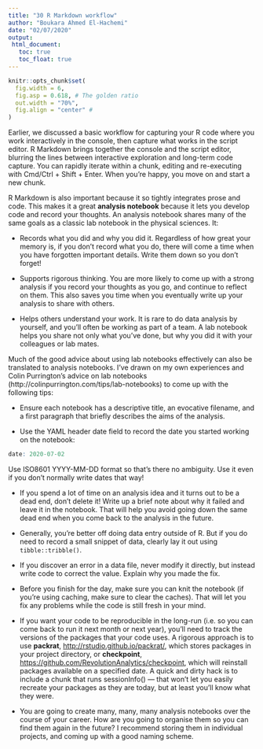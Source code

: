 ```yaml
---
title: "30 R Markdown workflow"
author: "Boukara Ahmed El-Hachemi"
date: "02/07/2020"
output: 
 html_document:
   toc: true
   toc_float: true
---
```


```r
knitr::opts_chunk$set(
  fig.width = 6, 
  fig.asp = 0.618, # The golden ratio
  out.width = "70%", 
  fig.align = "center" # 
)
```

Earlier, we discussed a basic workflow for capturing your R code where you work interactively in the console, then capture what works in the script editor. R Markdown brings together the console and the script editor, blurring the lines between interactive exploration and long-term code capture. You can rapidly iterate within a chunk, editing and re-executing with Cmd/Ctrl + Shift + Enter. When you’re happy, you move on and start a new chunk.  

R Markdown is also important because it so tightly integrates prose and code. This makes it a great **analysis notebook** because it lets you develop code and record your thoughts. An analysis notebook shares many of the same goals as a classic lab notebook in the physical sciences. It:

* Records what you did and why you did it. Regardless of how great your memory is, if you don’t record what you do, there will come a time when you have forgotten important details. Write them down so you don’t forget!

* Supports rigorous thinking. You are more likely to come up with a strong analysis if you record your thoughts as you go, and continue to reflect on them. This also saves you time when you eventually write up your analysis to share with others.

* Helps others understand your work. It is rare to do data analysis by yourself, and you’ll often be working as part of a team. A lab notebook helps you share not only what you’ve done, but why you did it with your colleagues or lab mates.

Much of the good advice about using lab notebooks effectively can also be translated to analysis notebooks. I’ve drawn on my own experiences and Colin Purrington’s advice on lab notebooks (http://colinpurrington.com/tips/lab-notebooks) to come up with the following tips:

* Ensure each notebook has a descriptive title, an evocative filename, and a first paragraph that briefly describes the aims of the analysis.

* Use the YAML header date field to record the date you started working on the notebook:

```r
date: 2020-07-02
```

Use ISO8601 YYYY-MM-DD format so that’s there no ambiguity. Use it even if you don’t normally write dates that way!  

* If you spend a lot of time on an analysis idea and it turns out to be a dead end, don’t delete it! Write up a brief note about why it failed and leave it in the notebook. That will help you avoid going down the same dead end when you come back to the analysis in the future.

* Generally, you’re better off doing data entry outside of R. But if you do need to record a small snippet of data, clearly lay it out using `tibble::tribble()`.

* If you discover an error in a data file, never modify it directly, but instead write code to correct the value. Explain why you made the fix.

* Before you finish for the day, make sure you can knit the notebook (if you’re using caching, make sure to clear the caches). That will let you fix any problems while the code is still fresh in your mind.

* If you want your code to be reproducible in the long-run (i.e. so you can come back to run it next month or next year), you’ll need to track the versions of the packages that your code uses. A rigorous approach is to use **packrat**, [http://rstudio.github.io/packrat/](http://rstudio.github.io/packrat/), which stores packages in your project directory, or **checkpoint**, [https://github.com/RevolutionAnalytics/checkpoint](https://github.com/RevolutionAnalytics/checkpoint), which will reinstall packages available on a specified date. A quick and dirty hack is to include a chunk that runs sessionInfo() — that won’t let you easily recreate your packages as they are today, but at least you’ll know what they were.

* You are going to create many, many, many analysis notebooks over the course of your career. How are you going to organise them so you can find them again in the future? I recommend storing them in individual projects, and coming up with a good naming scheme.



